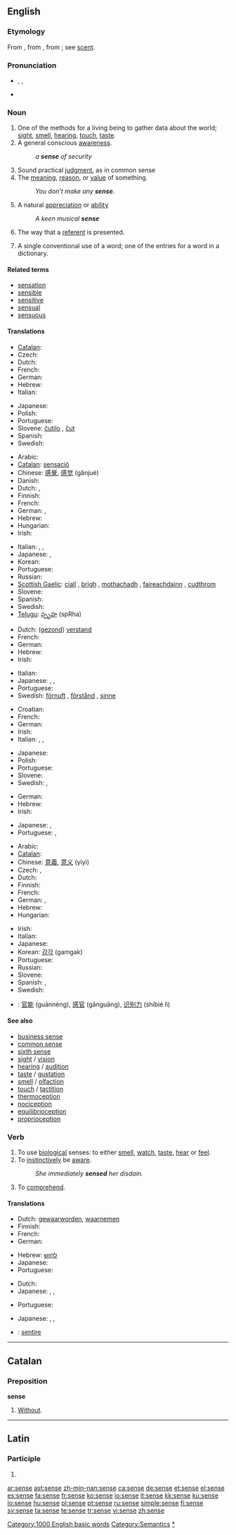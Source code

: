 {{also|Sense}}
==English==
{{wikipedia|mul=sense (disambiguation)}}
{{rank|cause|close|England|420|sense|ten|beautiful|possible}}

===Etymology===
From {{etyl|fro|en}} {{term|sens||lang=fro}}, from {{etyl|la|en}} {{term|sensus||lang=la|sense, sensation, feeling, meaning}}, from {{term|sentire||to feel, perceive}}; see [[scent]].

===Pronunciation===
* {{enPR|sĕns}}, {{IPA|/sɛns/}}, {{SAMPA|/sEns/}}
* {{audio|en-us-sense.ogg|Audio (US)}}
*: {{rhymes|ɛns}}

===Noun===
{{en-noun}}

# One of the methods for a living being to gather data about the world; [[sight]], [[smell]], [[hearing]], [[touch]], [[taste]].
# A general conscious [[awareness]].
#: ''a '''sense''' of security''
# Sound practical [[judgment]], as in common sense
# The [[meaning]], [[reason]], or [[value]] of something.
#: ''You don’t make any '''sense'''.''
# A natural [[appreciation]] or [[ability]]
#: ''A keen musical '''sense'''''
# {{context|pragmatics}} The way that a [[referent]] is presented.
# {{context|semantics}} A single conventional use of a word; one of the entries for a word in a dictionary.

====Related terms====
* [[sensation]]
* [[sensible]]
* [[sensitive]]
* [[sensual]]
* [[sensuous]]

====Translations====
{{trans-top|method to gather data}}
* [[Catalan]]: {{t+|ca|sentit|m}}
* Czech: {{t-|cs|smysl|m}}
* Dutch: {{t+|nl|zintuig|n}}
* French: {{t+|fr|sens|m}}
* German: {{t+|de|Sinn|m}}
* Hebrew: {{t|he|חוש|m|tr=khúsh|sc=Hebr}}
* Italian: {{t+|it|senso|m}}
{{trans-mid}}
* Japanese: {{t-|ja|感覚|tr=kankaku|sc=Jpan}}
* Polish: {{t+|pl|zmysł|m}}
* Portuguese: {{t+|pt|sentido|m}}
* Slovene: [[čutilo]] {{n}}, [[čut]] {{m}}
* Spanish: {{t-|es|sentido|m}}
* Swedish: {{t+|sv|sinne|n}}
{{trans-bottom}}

{{trans-top|conscious awareness}}
* Arabic: {{Arab|[[احساس]]}} {{IPAchar|(’eħsās)}} {{m}}
* [[Catalan]]: [[sensació]] {{m}}
* Chinese: [[感覺]], [[感觉]] (gǎnjué)
* Danish: {{t-|da|fornemmelse}}
* Dutch: {{t|nl|gevoel|n}}, {{t|nl|gewaarwording|f}}
* Finnish: {{t-|fi|tunto}}
* French: {{t+|fr|sens|m}}
* German: {{t+|de|Gefühl|n}}, {{t+|de|Sinn|m}}
* Hebrew: {{t|he|תחושה|f|tr=tkhúsha|sc=Hebr}}
* Hungarian: {{t+|hu|érzés}}
* Irish: {{t-|ga|ciall|f|xs=Irish}}
{{trans-mid}}
* Italian: {{t+|it|senso|m}}, {{t+|it|coscienza|f}}, {{t+|it|sensazione|f}}
* Japanese: {{t-|ja|感覚|tr=kankaku|sc=Jpan}}, {{t+|ja|意識|tr=ishiki|sc=Jpan}}
* Korean: {{t-|ko|감각|tr=gamgak|sc=Hang}}
* Portuguese: {{t+|pt|senso|m}}
* Russian: {{t+|ru|чувство|n|tr=čúvstvo|sc=Cyrl}}
* [[Scottish Gaelic]]: [[ciall]] {{f}}, [[brìgh]] {{f}}, [[mothachadh]] {{m}}, [[faireachdainn]] {{m}}, [[cudthrom]] {{m}}
* Slovene: {{t+|sl|občutek|m}}
* Spanish: {{t+|es|sensación|f}}
* Swedish: {{t+|sv|sinne|n}}
* [[Telugu]]: [[స్పృహ]] (spRha)
{{trans-bottom}}

{{trans-top|sound judgement}}
* Dutch: ([[gezond verstand|gezond]]) [[verstand]] {{n}}
* French: {{t+|fr|sens|m}}
* German: {{t+|de|Sinn|m}}
* Hebrew: {{t|he|הגיון|m|tr=higayón|sc=Hebr}}
* Irish: {{t-|ga|ciall|f|xs=Irish}}
{{trans-mid}}
* Italian: {{t+|it|senso|m}}
* Japanese: {{t-|ja|感覚|tr=kankaku|sc=Jpan}}, {{t+|ja|意識|tr=ishiki|sc=Jpan}}, {{t+|ja|分別|tr=funbetsu|sc=Jpan}}
* Portuguese: {{t+|pt|sentido|m}}
* Swedish: [[förnuft]] {{n}}, [[förstånd]] {{n}}, [[sinne]] {{n}}
{{trans-bottom}}

{{trans-top|meaning or reason}}
* Croatian: {{t-|hr|smisao|m}}
* French: {{t+|fr|sens|m}}
* German: {{t+|de|Verstand|m}}
* Irish: {{t-|ga|ciall|f|xs=Irish}}
* Italian: {{t+|it|senso|m}}, {{t+|it|significato|m}},
{{trans-mid}}
* Japanese: {{t+|ja|意味|tr=imi|sc=Jpan}}
* Polish: {{t+|pl|sens|m}}
* Portuguese: {{t+|pt|sentido|m}}
* Slovene: {{t+|sl|smisel|m}}
* Swedish: {{t+|sv|mening|c}}, {{t|sv|bemärkelse|c}}
{{trans-bottom}}

{{trans-top|natural ability}}
* German: {{t+|de|Sinn}}
* Hebrew: {{t|he|חוש|m|tr=khúsh|sc=Hebr}}
* Irish: {{t-|ga|ciall|f|xs=Irish}}
{{trans-mid}}
* Japanese: {{t-|ja|感覚|tr=kankaku|sc=Jpan}}, {{t+|ja|センス|tr=sensu|sc=Jpan}}
* Portuguese: {{t+|pt|sentido|m}}, {{t+|pt|senso|m}}
{{trans-bottom}}

{{trans-top|pragmatics term}}
{{trans-mid}}
{{trans-bottom}}

{{trans-top|semantics term}}
* Arabic: {{Arab|[[معنى]]}} {{IPAchar|(maʕna)}} {{m}}
* [[Catalan]]: {{t|ca|significat|m}}
* Chinese: [[意義]], [[意义]] (yìyì)
* Czech: {{t-|cs|smysl|m}}, {{t+|cs|význam|m}}
* Dutch: {{t+|nl|betekenis|f}}
* Finnish: {{t+|fi|merkitys}}
* French: {{t+|fr|sens|m}}
* German: {{t+|de|Sinn|m}}, {{t+|de|Bedeutung|f}}
* Hebrew: {{t|he|מובן|m|tr=muván|sc=Hebr}}
* Hungarian: {{t+|hu|értelem}}
{{trans-mid}}
* Irish: {{t-|ga|ciall|f|xs=Irish}}
* Italian: {{t+|it|senso|m}}
* Japanese: {{t+|ja|意味|tr=imi|sc=Jpan}}
* Korean: [[감각]] (gamgak)
* Portuguese: {{t+|pt|sentido|m}}
* Russian: {{t+|ru|смысл|m|tr=smysl|sc=Cyrl}}
* Slovene: {{t+|sl|pomen|m}}
* Spanish: {{t+|es|significado|m}}, {{t+|es|acepción|f}}
* Swedish: {{t+|sv|betydelse|c}}
{{trans-bottom}}

{{checktrans-top}}
* {{ttbc|Chinese}}: [[官能]] (guānnèng), [[感官]] (gǎnguāng), [[识别力]] (shíbié lì)
{{trans-bottom}}

====See also====
* [[business sense]]
* [[common sense]]
* [[sixth sense]]
* [[sight]] / [[vision]]
* [[hearing]] / [[audition]]
* [[taste]] / [[gustation]]
* [[smell]] / [[olfaction]]
* [[touch]] / [[tactition]]
* [[thermoception]]
* [[nociception]]
* [[equilibrioception]]
* [[proprioception]]

===Verb===
{{en-verb|sens|ing}}

# To use [[biological]] senses: to either [[smell]], [[watch]], [[taste]], [[hear]] or [[feel]].
# To [[instinctively]] be [[aware]].
#: ''She immediately '''sensed''' her disdain.''
# To [[comprehend]].

====Translations====
{{trans-top|use biological senses}}
* Dutch: [[gewaarworden]], [[waarnemen]]
* Finnish: {{t+|fi|aistia}}
* French: {{t+|fr|sentir}}
* German: {{t+|de|wahrnehmen}}
{{trans-mid}}
* Hebrew: [[לחוש]] {{romanization of Hebrew|lakhúsh}}
* Japanese: {{t-|ja|感じる|tr=kanjiru|sc=Jpan}}
* Portuguese: {{t+|pt|sentir}}
{{trans-bottom}}

{{trans-top|to instinctively be aware}}
* Dutch: {{t+|nl|voelen}}
* Japanese: {{t-|ja|感じる|tr=kanjiru|sc=Jpan}}, {{t|ja|察する|tr=sassuru|sc=Jpan}}, {{t-|ja|気づく|tr=kizuku|sc=Jpan}}
{{trans-mid}}
* Portuguese: {{t+|pt|sentir}}
{{trans-bottom}}

{{trans-top|to comprehend}}
* Japanese: {{t-|ja|感じる|tr=kanjiru|sc=Jpan}}, {{t|ja|察する|tr=sassuru|sc=Jpan}}, {{t-|ja|気づく|tr=kizuku|sc=Jpan}}
{{trans-mid}}
{{trans-bottom}}

{{checktrans-top}}
* {{ttbc|Latin}}: [[sentire]]
{{trans-bottom}}

[[Category:1000 English basic words]]
[[Category:Semantics]]

----

==Catalan==

===Preposition===
'''sense'''

# [[without|Without]].

[[Category:Senses|*]]

----

==Latin==

===Participle===
{{la-part-form|sēnse}}

# {{inflection of|[[sensus#Latin|sēnsus]]||voc|m|s|lang=la}}

[[ar:sense]]
[[ast:sense]]
[[zh-min-nan:sense]]
[[ca:sense]]
[[de:sense]]
[[et:sense]]
[[el:sense]]
[[es:sense]]
[[fa:sense]]
[[fr:sense]]
[[ko:sense]]
[[io:sense]]
[[it:sense]]
[[kk:sense]]
[[ku:sense]]
[[lo:sense]]
[[hu:sense]]
[[pl:sense]]
[[pt:sense]]
[[ru:sense]]
[[simple:sense]]
[[fi:sense]]
[[sv:sense]]
[[ta:sense]]
[[te:sense]]
[[tr:sense]]
[[vi:sense]]
[[zh:sense]]